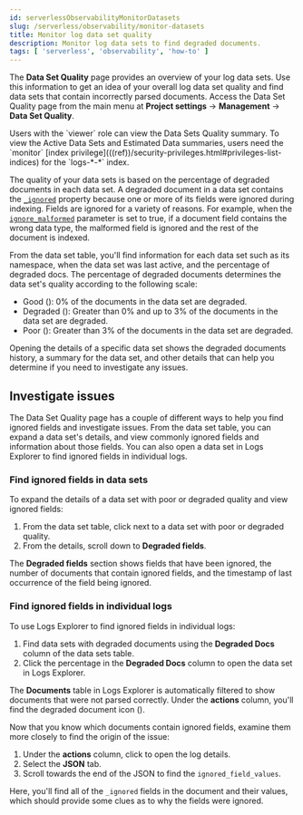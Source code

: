 ```yaml
---
id: serverlessObservabilityMonitorDatasets
slug: /serverless/observability/monitor-datasets
title: Monitor log data set quality
description: Monitor log data sets to find degraded documents.
tags: [ 'serverless', 'observability', 'how-to' ]
---
```


<p><DocBadge template="technical preview" /></p>
<p><DocBadge template="beta" /></p>

The **Data Set Quality** page provides an overview of your log data sets.
Use this information to get an idea of your overall log data set quality and find data sets that contain incorrectly parsed documents.
Access the Data Set Quality page from the main menu at **Project settings** → **Management** → **Data Set Quality**.

<DocImage size="2" url="../images/logs-dataset-overview.png" alt="Screen capture of the data set overview" />

<DocCallOut title="Requirements">
  Users with the `viewer` role can view the Data Sets Quality summary. To view the Active Data Sets and Estimated Data summaries, users need the `monitor` [index privilege](((ref))/security-privileges.html#privileges-list-indices) for the `logs-*-*` index.
</DocCallOut>

The quality of your data sets is based on the percentage of degraded documents in each data set.
A degraded document in a data set contains the [`_ignored`](((ref))/mapping-ignored-field.html) property because one or more of its fields were ignored during indexing.
Fields are ignored for a variety of reasons.
For example, when the [`ignore_malformed`](((ref))/mapping-ignored-field.html.html) parameter is set to true, if a document field contains the wrong data type, the malformed field is ignored and the rest of the document is indexed.

From the data set table, you'll find information for each data set such as its namespace, when the data set was last active, and the percentage of degraded docs.
The percentage of degraded documents determines the data set's quality according to the following scale:

* Good (<DocImage flatImage alt="Good icon" url="../images/green-dot-icon.png" />): 0% of the documents in the data set are degraded.
* Degraded (<DocImage flatImage alt="Degraded icon" url="../images/yellow-dot-icon.png" />): Greater than 0% and up to 3% of the documents in the data set are degraded.
* Poor (<DocImage flatImage alt="Poor icon" url="../images/red-dot-icon.png" />): Greater than 3% of the documents in the data set are degraded.

Opening the details of a specific data set shows the degraded documents history, a summary for the data set, and other details that can help you determine if you need to investigate any issues.

## Investigate issues
The Data Set Quality page has a couple of different ways to help you find ignored fields and investigate issues.
From the data set table, you can expand a data set's details, and view commonly ignored fields and information about those fields.
You can also open a data set in Logs Explorer to find ignored fields in individual logs.

### Find ignored fields in data sets
To expand the details of a data set with poor or degraded quality and view ignored fields:

1. From the data set table, click <DocIcon type="expand" title="expand icon" /> next to a data set with poor or degraded quality.
1. From the details, scroll down to **Degraded fields**.

The **Degraded fields** section shows fields that have been ignored, the number of documents that contain ignored fields, and the timestamp of last occurrence of the field being ignored.

### Find ignored fields in individual logs
To use Logs Explorer to find ignored fields in individual logs:

1. Find data sets with degraded documents using the **Degraded Docs** column of the data sets table.
1. Click the percentage in the **Degraded Docs** column to open the data set in Logs Explorer.

The **Documents** table in Logs Explorer is automatically filtered to show documents that were not parsed correctly.
Under the **actions** column, you'll find the degraded document icon (<DocIcon type="indexClose" title="degraded document icon" />).

Now that you know which documents contain ignored fields, examine them more closely to find the origin of the issue:

1. Under the **actions** column, click <DocIcon type="expand" title="expand icon" /> to open the log details.
1. Select the **JSON** tab.
1. Scroll towards the end of the JSON to find the `ignored_field_values`.

Here, you'll find all of the `_ignored` fields in the document and their values, which should provide some clues as to why the fields were ignored.